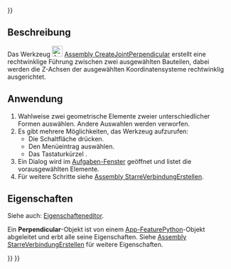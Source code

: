 <languages/>
{{UnfinishedDocu{{#translation:}}}}

<div lang="en" dir="ltr" class="mw-content-ltr">
{{Docnav
|[[Assembly_CreateJointParallel|CreateJointParallel]]
|[[Assembly_CreateJointAngle|CreateJointAngle]]
|[[Assembly_Workbench|Assembly]]
|IconL=Assembly_CreateJointParallel.svg
|IconR=Assembly_CreateJointAngle.svg
|IconC=Workbench_Assembly.svg
}}
</div>

<div lang="en" dir="ltr" class="mw-content-ltr">
{{GuiCommand
|Name=Assembly CreateJointPerpendicular
|MenuLocation=Assembly → Perpendicular Joint
|Workbenches=[[Assembly_Workbench|Assembly]]
|Shortcut={{KEY|M}}
|Version=1.0
|SeeAlso=
}}
</div>

<span id="Description"></span>
==Beschreibung==

Das Werkzeug [[Image:Assembly_CreateJointPerpendicular.svg|24px]] [[Assembly_CreateJointPerpendicular|Assembly CreateJointPerpendicular]] erstellt eine rechtwinklige Führung zwischen zwei ausgewählten Bauteilen, dabei werden die Z-Achsen der ausgewählten Koordinatensysteme rechtwinklig ausgerichtet.

<span id="Usage"></span>
==Anwendung==

# Wahlweise zwei geometrische Elemente zweier unterschiedlicher Formen auswählen. Andere Auswahlen werden verworfen.
# Es gibt mehrere Möglichkeiten, das Werkzeug aufzurufen:
#* Die Schaltfläche {{Button|[[Image:Assembly_CreateJointPerpendicular.svg|16px]] [[Assembly_CreateJointPerpendicular|Perpendicular Joint]]}} drücken.
#* Den Menüeintrag {{MenuCommand|Assembly → [[Image:Assembly_CreateJointPerpendicular.svg|16px]] Perpendicular Joint}} auswählen.
#* Das Tastaturkürzel {{KEY|M}}.
# Ein Dialog wird im [[Task_panel/de|Aufgaben-Fenster]] geöffnet und listet die vorausgewählten Elemente.
# Für weitere Schritte siehe [[Assembly_CreateJointFixed/de#Anwendung|Assembly StarreVerbindungErstellen]].

<span id="Properties"></span>
==Eigenschaften==

Siehe auch: [[Property_editor/de|Eigenschafteneditor]].

Ein '''Perpendicular'''-Objekt ist von einem [[App_FeaturePython/de|App-FeaturePython]]-Objekt abgeleitet und erbt alle seine Eigenschaften. Siehe [[Assembly_CreateJointFixed/de#Eigenschaften|Assembly StarreVerbindungErstellen]] für weitere Eigenschaften.


<div lang="en" dir="ltr" class="mw-content-ltr">
{{Docnav
|[[Assembly_CreateJointParallel|CreateJointParallel]]
|[[Assembly_CreateJointAngle|CreateJointAngle]]
|[[Assembly_Workbench|Assembly]]
|IconL=Assembly_CreateJointParallel.svg
|IconR=Assembly_CreateJointAngle.svg
|IconC=Workbench_Assembly.svg
}}
</div>

{{Assembly_Tools_navi{{#translation:}}}}
{{Userdocnavi{{#translation:}}}}